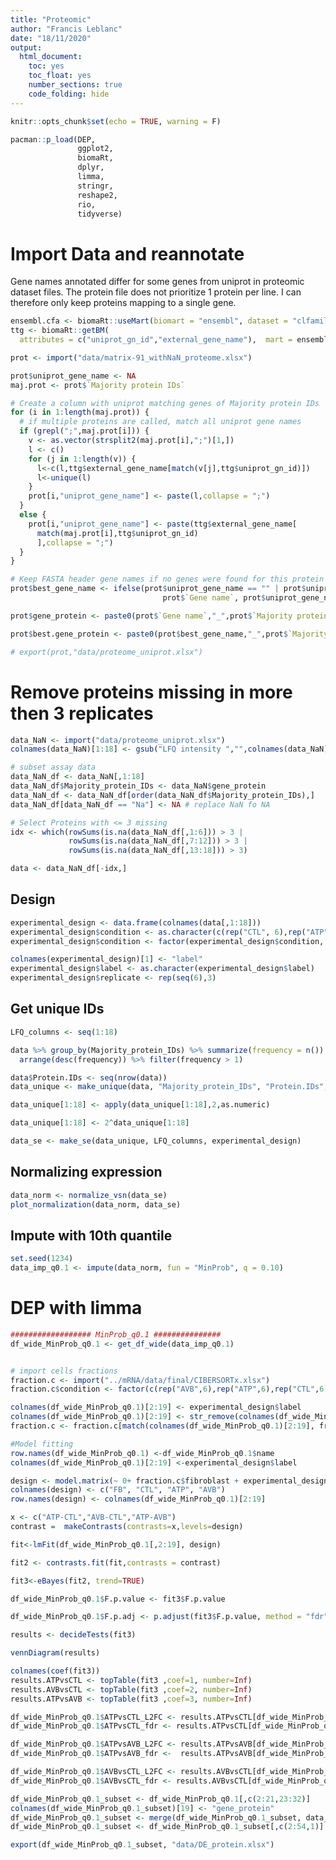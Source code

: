 ```yaml
---
title: "Proteomic"
author: "Francis Leblanc"
date: "18/11/2020"
output:   
  html_document:
    toc: yes
    toc_float: yes
    number_sections: true
    code_folding: hide 
---
```


```r
knitr::opts_chunk$set(echo = TRUE, warning = F)
```

```r
pacman::p_load(DEP,
               ggplot2,
               biomaRt,
               dplyr,
               limma,
               stringr,
               reshape2,
               rio,
               tidyverse)
```


# Import Data and reannotate

Gene names annotated differ for some genes from uniprot in proteomic dataset files.
The protein file does not prioritize 1 protein per line.
I can therefore only keep proteins mapping to a single gene.

```r
ensembl.cfa <- biomaRt::useMart(biomart = "ensembl", dataset = "clfamiliaris_gene_ensembl")
ttg <- biomaRt::getBM(
  attributes = c("uniprot_gn_id","external_gene_name"),  mart = ensembl.cfa)

prot <- import("data/matrix-91_withNaN_proteome.xlsx")

prot$uniprot_gene_name <- NA
maj.prot <- prot$`Majority protein IDs`

# Create a column with uniprot matching genes of Majority protein IDs
for (i in 1:length(maj.prot)) {
  # if multiple proteins are called, match all uniprot gene names 
  if (grepl(";",maj.prot[i])) {
    v <- as.vector(strsplit2(maj.prot[i],";")[1,])
    l <- c()
    for (j in 1:length(v)) {
      l<-c(l,ttg$external_gene_name[match(v[j],ttg$uniprot_gn_id)])
      l<-unique(l)
    }
    prot[i,"uniprot_gene_name"] <- paste(l,collapse = ";")
  }
  else {
    prot[i,"uniprot_gene_name"] <- paste(ttg$external_gene_name[
      match(maj.prot[i],ttg$uniprot_gn_id)
      ],collapse = ";")
  }
}

# Keep FASTA header gene names if no genes were found for this protein in uniprot
prot$best_gene_name <- ifelse(prot$uniprot_gene_name == "" | prot$uniprot_gene_name == "NA",
                                  prot$`Gene name`, prot$uniprot_gene_name)

prot$gene_protein <- paste0(prot$`Gene name`,"_",prot$`Majority protein IDs`)

prot$best.gene_protein <- paste0(prot$best_gene_name,"_",prot$`Majority protein IDs`)

# export(prot,"data/proteome_uniprot.xlsx")
```




# Remove proteins missing in more then 3 replicates 

```r
data_NaN <- import("data/proteome_uniprot.xlsx")
colnames(data_NaN)[1:18] <- gsub("LFQ intensity ","",colnames(data_NaN)[1:18])

# subset assay data
data_NaN_df <- data_NaN[,1:18]
data_NaN_df$Majority_protein_IDs <- data_NaN$gene_protein
data_NaN_df <- data_NaN_df[order(data_NaN_df$Majority_protein_IDs),]
data_NaN_df[data_NaN_df == "Na"] <- NA # replace NaN fo NA

# Select Proteins with <= 3 missing
idx <- which(rowSums(is.na(data_NaN_df[,1:6])) > 3 |
             rowSums(is.na(data_NaN_df[,7:12])) > 3 |
             rowSums(is.na(data_NaN_df[,13:18])) > 3)

data <- data_NaN_df[-idx,]
```

## Design  

```r
experimental_design <- data.frame(colnames(data[,1:18]))
experimental_design$condition <- as.character(c(rep("CTL", 6),rep("ATP", 6), rep("AVB", 6)))
experimental_design$condition <- factor(experimental_design$condition, levels = c("CTL","ATP","AVB"))

colnames(experimental_design)[1] <- "label"
experimental_design$label <- as.character(experimental_design$label)
experimental_design$replicate <- rep(seq(6),3)
```


## Get unique IDs  

```r
LFQ_columns <- seq(1:18)

data %>% group_by(Majority_protein_IDs) %>% summarize(frequency = n()) %>% 
  arrange(desc(frequency)) %>% filter(frequency > 1)

data$Protein.IDs <- seq(nrow(data))
data_unique <- make_unique(data, "Majority_protein_IDs", "Protein.IDs", delim = ";")

data_unique[1:18] <- apply(data_unique[1:18],2,as.numeric)

data_unique[1:18] <- 2^data_unique[1:18]

data_se <- make_se(data_unique, LFQ_columns, experimental_design)

```

## Normalizing expression  

```r
data_norm <- normalize_vsn(data_se)
plot_normalization(data_norm, data_se)
```

## Impute with 10th quantile  

```r
set.seed(1234)
data_imp_q0.1 <- impute(data_norm, fun = "MinProb", q = 0.10)
```

# DEP with limma

```r
################## MinProb_q0.1 ###############
df_wide_MinProb_q0.1 <- get_df_wide(data_imp_q0.1)


# import cells fractions
fraction.c <- import("../mRNA/data/final/CIBERSORTx.xlsx")
fraction.c$condition <- factor(c(rep("AVB",6),rep("ATP",6),rep("CTL",6)), levels = c("CTL", "ATP", "AVB"))

colnames(df_wide_MinProb_q0.1)[2:19] <- experimental_design$label
colnames(df_wide_MinProb_q0.1)[2:19] <- str_remove(colnames(df_wide_MinProb_q0.1)[2:19],"-")
fraction.c <- fraction.c[match(colnames(df_wide_MinProb_q0.1)[2:19], fraction.c$Mixture),]

#Model fitting 
row.names(df_wide_MinProb_q0.1) <-df_wide_MinProb_q0.1$name
colnames(df_wide_MinProb_q0.1)[2:19] <-experimental_design$label

design <- model.matrix(~ 0+ fraction.c$fibroblast + experimental_design$condition )
colnames(design) <- c("FB", "CTL", "ATP", "AVB")
row.names(design) <- colnames(df_wide_MinProb_q0.1)[2:19]

x <- c("ATP-CTL","AVB-CTL","ATP-AVB")
contrast =  makeContrasts(contrasts=x,levels=design)

fit<-lmFit(df_wide_MinProb_q0.1[,2:19], design)

fit2 <- contrasts.fit(fit,contrasts = contrast)

fit3<-eBayes(fit2, trend=TRUE)

df_wide_MinProb_q0.1$F.p.value <- fit3$F.p.value

df_wide_MinProb_q0.1$F.p.adj <- p.adjust(fit3$F.p.value, method = "fdr", n = length(fit3$F.p.value))

results <- decideTests(fit3)

vennDiagram(results)

colnames(coef(fit3))
results.ATPvsCTL <- topTable(fit3 ,coef=1, number=Inf)
results.AVBvsCTL <- topTable(fit3 ,coef=2, number=Inf)
results.ATPvsAVB <- topTable(fit3 ,coef=3, number=Inf)

df_wide_MinProb_q0.1$ATPvsCTL_L2FC <- results.ATPvsCTL[df_wide_MinProb_q0.1$name,"logFC"]
df_wide_MinProb_q0.1$ATPvsCTL_fdr <- results.ATPvsCTL[df_wide_MinProb_q0.1$name,"adj.P.Val"]

df_wide_MinProb_q0.1$ATPvsAVB_L2FC <- results.ATPvsAVB[df_wide_MinProb_q0.1$name,"logFC"]
df_wide_MinProb_q0.1$ATPvsAVB_fdr <-  results.ATPvsAVB[df_wide_MinProb_q0.1$name,"adj.P.Val"]

df_wide_MinProb_q0.1$AVBvsCTL_L2FC <- results.AVBvsCTL[df_wide_MinProb_q0.1$name,"logFC"]
df_wide_MinProb_q0.1$AVBvsCTL_fdr <- results.AVBvsCTL[df_wide_MinProb_q0.1$name,"adj.P.Val"]

df_wide_MinProb_q0.1_subset <- df_wide_MinProb_q0.1[,c(2:21,23:32)]
colnames(df_wide_MinProb_q0.1_subset)[19] <- "gene_protein"
df_wide_MinProb_q0.1_subset <- merge(df_wide_MinProb_q0.1_subset, data_NaN[,19:43], by="gene_protein")
df_wide_MinProb_q0.1_subset <- df_wide_MinProb_q0.1_subset[,c(2:54,1)]

export(df_wide_MinProb_q0.1_subset, "data/DE_protein.xlsx")
```

